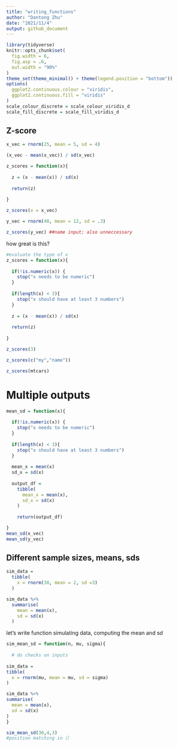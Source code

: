 ```yaml
---
title: "writing_functions"
author: "Dantong Zhu"
date: "2021/11/4"
output: github_document
---
```


```r
library(tidyverse)
knitr::opts_chunk$set(
  fig.width = 6,
  fig.asp = .6,
  out.width = "90%"
)
theme_set(theme_minimal() + theme(legend.position = "bottom"))
options(
  ggplot2.continuous.colour = "viridis",
  ggplot2.continuous.fill = "viridis"
)
scale_colour_discrete = scale_colour_viridis_d
scale_fill_discrete = scale_fill_viridis_d
```

## Z-score
```r
x_vec = rnorm(25, mean = 5, sd = 4)

(x_vec - mean(x_vec)) / sd(x_vec)

z_scores = function(x){
  
  z = (x - mean(x)) / sd(x)
  
  return(z)
  
}

z_scores(x = x_vec)

y_vec = rnorm(40, mean = 12, sd = .3)

z_scores(y_vec) ##name input; also unneccessary
```


how great is this?
```r
#evaluate the type of x
z_scores = function(x){
  
  if(!is.numeric(x)) {
    stop("x needs to be numeric") 
  }
  
  if(length(x) < 3){
    stop("x should have at least 3 numbers")
  }
  
  z = (x - mean(x)) / sd(x)
  
  return(z)
  
}

z_scores(3)

z_scores(c("my","name"))

z_scores(mtcars)
```


# Multiple outputs
```r
mean_sd = function(x){
  
  if(!is.numeric(x)) {
    stop("x needs to be numeric") 
  }
  
  if(length(x) < 3){
    stop("x should have at least 3 numbers")
  }
  
  mean_x = mean(x)
  sd_x = sd(x)
  
  output_df = 
    tibble(
      mean_x = mean(x),
      sd_x = sd(x)
    )
    
    return(output_df)

}
mean_sd(x_vec)
mean_sd(y_vec)
```


## Different sample sizes, means, sds
```r
sim_data = 
  tibble(
    x = rnorm(30, mean = 2, sd =3)
  )

sim_data %>% 
  summarise(
    mean = mean(x),
    sd = sd(x)
  )

```

let's write function simulating data, computing the mean and sd
```r
sim_mean_sd = function(n, mu, sigma){
  
  # do checks on inputs
  
sim_data = 
tibble(
  x = rnorm(mu, mean = mu, sd = sigma)
)

sim_data %>% 
summarise(
  mean = mean(x),
  sd = sd(x)
)
}

sim_mean_sd(30,4,3)
#position matching in（）
```


